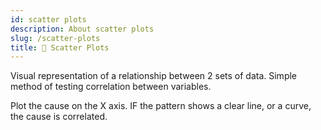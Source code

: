 ```yaml
---
id: scatter plots
description: About scatter plots
slug: /scatter-plots
title: 💠 Scatter Plots
---
```


<p className="grey">Visual representation of a relationship between 2 sets of data. Simple method of testing correlation between variables.</p>

Plot the cause on the X axis. IF the pattern shows a clear line, or a curve, the cause is correlated.

